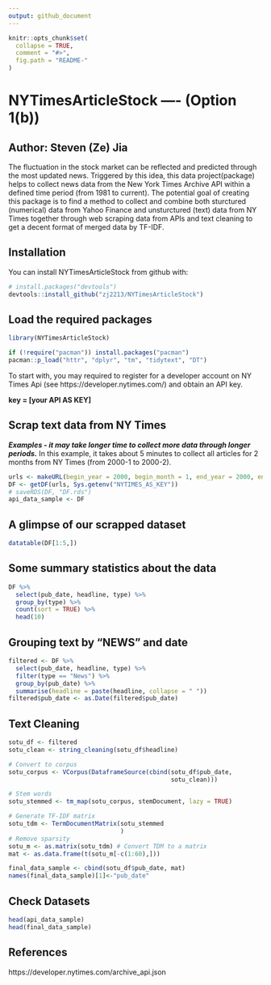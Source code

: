 ```yaml
---
output: github_document
---
```


<!-- README.md is generated from README.Rmd. Please edit that file -->

```r
knitr::opts_chunk$set(
  collapse = TRUE,
  comment = "#>",
  fig.path = "README-"
)
```

# NYTimesArticleStock ---- (Option 1(b))
## Author: Steven (Ze) Jia

The fluctuation in the stock market can be reflected and predicted through the most updated news. Triggered by this idea, this data project(package) helps to collect news data from the New York Times Archive API within a defined time period (from 1981 to current). The potential goal of creating this package is to find a method to collect and combine both sturctured (numerical) data from Yahoo Finance and unsturctured (text) data from NY Times together through web scraping data from APIs and text cleaning to get a decent format of merged data by TF-IDF.

## Installation

You can install NYTimesArticleStock from github with:

```r
# install.packages("devtools")
devtools::install_github("zj2213/NYTimesArticleStock")
```

## Load the required packages

```r
library(NYTimesArticleStock)

if (!require("pacman")) install.packages("pacman")
pacman::p_load("httr", "dplyr", "tm", "tidytext", "DT")
```

To start with, you may required to register for a developer account on NY Times Api (see https://developer.nytimes.com/) and obtain an API key.

**key = [your API AS KEY]**

## Scrap text data from NY Times

***Examples - it may take longer time to collect more data through longer periods.***
In this example, it takes about 5 minutes to collect all articles for 2 months from NY Times (from 2000-1 to 2000-2).

```r
urls <- makeURL(begin_year = 2000, begin_month = 1, end_year = 2000, end_month = 2)
DF <- getDF(urls, Sys.getenv("NYTIMES_AS_KEY"))
# saveRDS(DF, "DF.rds")
api_data_sample <- DF
```

## A glimpse of our scrapped dataset

```r
datatable(DF[1:5,])
```

## Some summary statistics about the data

```r
DF %>%
  select(pub_date, headline, type) %>%
  group_by(type) %>%
  count(sort = TRUE) %>%
  head(10)
```

## Grouping text by "NEWS" and date

```r
filtered <- DF %>%
  select(pub_date, headline, type) %>%
  filter(type == "News") %>%
  group_by(pub_date) %>%
  summarise(headline = paste(headline, collapse = " "))
filtered$pub_date <- as.Date(filtered$pub_date)
```

## Text Cleaning

```r
sotu_df <- filtered
sotu_clean <- string_cleaning(sotu_df$headline)

# Convert to corpus
sotu_corpus <- VCorpus(DataframeSource(cbind(sotu_df$pub_date,
                                             sotu_clean)))

# Stem words
sotu_stemmed <- tm_map(sotu_corpus, stemDocument, lazy = TRUE)

# Generate TF-IDF matrix
sotu_tdm <- TermDocumentMatrix(sotu_stemmed
                               )
# Remove sparsity
sotu_m <- as.matrix(sotu_tdm) # Convert TDM to a matrix
mat <- as.data.frame(t(sotu_m[-c(1:60),]))

final_data_sample <- cbind(sotu_df$pub_date, mat)
names(final_data_sample)[1]<-"pub_date"
```

## Check Datasets

```r
head(api_data_sample)
head(final_data_sample)
```

## References

https://developer.nytimes.com/archive_api.json
